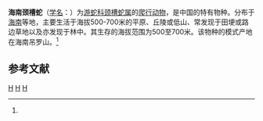 {{Speciesbox 
| taxon = Rhabdophis adleri
| binomial_authority = (Zhao, 1997)<ref name='id4702'>{{cite web| url =http://www.bioinfo.cn/db05/BjdwSpecies.php?action=view&id=4702| title =海南颈槽蛇| work =《中国动物物种编目数据库》| publisher =中国科学院微生物研究所| author =中国科学院动物研究所| accessdate =2009-04-11| deadurl =yes| archiveurl =https://web.archive.org/web/20160305033109/http://www.bioinfo.cn/db05/BjdwSpecies.php?action=view&id=4702| archivedate =2016-03-05}}</ref>
}}

'''海南颈槽蛇'''（[[学名|学名]]：{{lang|la|''Rhabdophis adleri''}}）为[[游蛇科|游蛇科]][[颈槽蛇属|颈槽蛇属]]的[[爬行动物|爬行动物]]，是中国的特有物种。分布于[[海南|海南]]等地，主要生活于海拔500-700米的平原、丘陵或低山、常发现于田埂或路边草地以及亦发现于林中。其生存的海拔范围为500至700米。该物种的模式产地在海南吊罗山。<ref name='id4702'/>

== 参考文献 ==
{{reflist}}

{{Taxonbar|from=Q3012174}}

[[Category:颈槽蛇属|H]]
[[Category:中國特有蛇類|H]]
[[Category:_1997年描述的动物|H]]